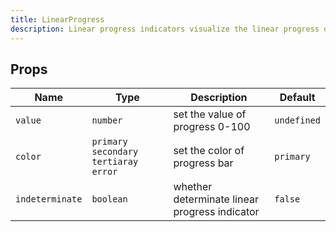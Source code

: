 ---
title: LinearProgress
description: Linear progress indicators visualize the linear progress of a task, where the progress is displayed as a bar.
---


## Props

| Name            | Type                                      | Description                                   | Default     |
| --------------- | ----------------------------------------- | --------------------------------------------- | ----------- |
| `value`         | `number`                                  | set the value of progress 0-100               | `undefined` |
| `color`         | `primary` `secondary` `tertiaray` `error` | set the color of progress bar                 | `primary`   |
| `indeterminate` | `boolean`                                 | whether determinate linear progress indicator | `false`     |
